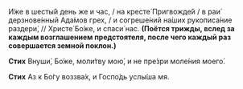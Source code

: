 И́же в шесты́й день же и час, / на кресте́ Пригвожде́й / в раи́ дерзнове́нный Ада́мов грех, / и согреше́ний на́ших рукописа́ние раздери́, // Христе́ Бо́же, и спаси́ нас. **(Поётся трижды, вслед за каждым возглашением предстоятеля, после чего каждый раз совершается земной поклон.)**

**Стих** Внуши́, Бо́же, моли́тву мою́, и не пре́зри моле́ния моего́.

**Стих** Аз к Бо́гу воззва́х, и Госпо́дь услы́ша мя.
